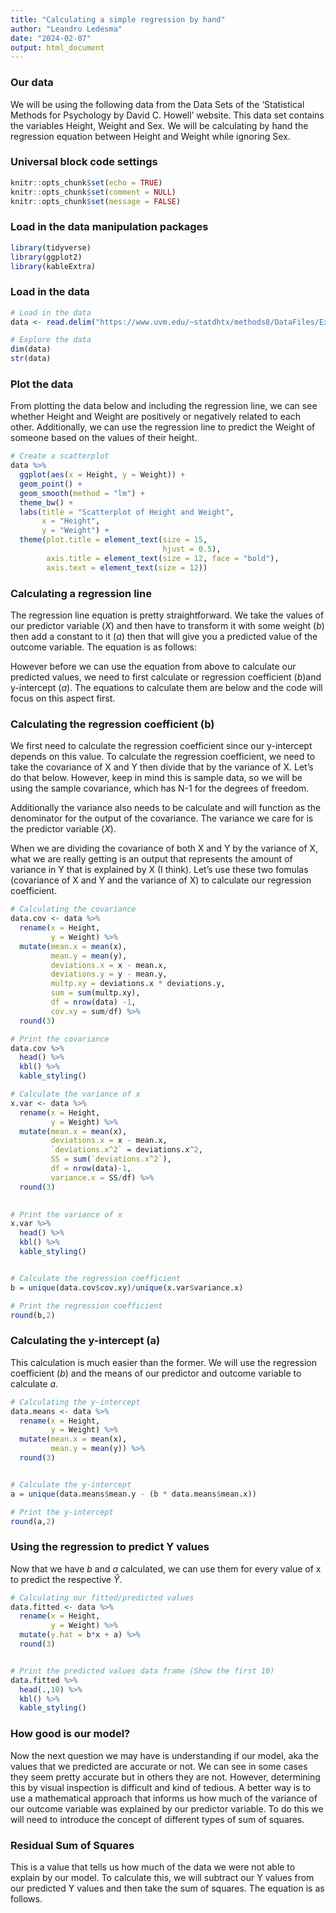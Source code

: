 ```yaml
---
title: "Calculating a simple regression by hand"
author: "Leandro Ledesma"
date: "2024-02-07"
output: html_document
---
```


### Our data

We will be using the following data from the Data Sets of the 'Statistical Methods for Psychology by David C. Howell' website. This data set contains the variables Height, Weight and Sex. We will be calculating by hand the regression equation between Height and Weight while ignoring Sex.

### Universal block code settings

```r
knitr::opts_chunk$set(echo = TRUE)
knitr::opts_chunk$set(comment = NULL)
knitr::opts_chunk$set(message = FALSE)
```

### Load in the data manipulation packages

```r
library(tidyverse)
library(ggplot2)
library(kableExtra)

```

### Load in the data

```r
# Load in the data
data <- read.delim("https://www.uvm.edu/~statdhtx/methods8/DataFiles/Ex9-31.dat")

# Explore the data
dim(data)
str(data)

```


### Plot the data

From plotting the data below and including the regression line, we can see whether Height and Weight are positively or negatively related to each other. Additionally, we can use the regression line to predict the Weight of someone based on the values of their height. 

```r
# Create a scatterplot
data %>%
  ggplot(aes(x = Height, y = Weight)) +
  geom_point() +
  geom_smooth(method = "lm") +
  theme_bw() +
  labs(title = "Scatterplot of Height and Weight",
       x = "Height",
       y = "Weight") +
  theme(plot.title = element_text(size = 15,
                                  hjust = 0.5),
        axis.title = element_text(size = 12, face = "bold"),
        axis.text = element_text(size = 12))

```


### Calculating a regression line

The regression line equation is pretty straightforward. We take the values of our predictor variable ($X$) and then have to transform it with some weight ($b$) then add a constant to it ($a$) then that will give you a predicted value of the outcome variable. The equation is as follows:

\begin{align*}

\hat{Y} = bX + a

\end{align*}


However before we can use the equation from above to calculate our predicted values, we need to first calculate or regression coefficient ($b$)and y-intercept ($a$). The equations to calculate them are below and the code will focus on this aspect first.


\begin{align*}

a = \overline{Y} - b\overline{X}

\end{align*}

\begin{align*}

b = \frac {cov_{XY}} {s_{x}^2}

\end{align*}


### Calculating the regression coefficient (b)

We first need to calculate the regression coefficient since our y-intercept depends on this value. To calculate the regression coefficient, we need to take the covariance of X and Y then divide that by the variance of X. Let's do that below. However, keep in mind this is sample data, so we will be using the sample covariance, which has N-1 for the degrees of freedom. 

\begin{align*}

cov_{XY} = \frac {\Sigma(X - \overline{X})(Y - \overline{Y})} {N - 1}

\end{align*}

Additionally the variance also needs to be calculate and will function as the denominator for the output of the covariance. The variance we care for is the predictor variable ($X$).

\begin{align*}

s_{X}^2 = \frac{ \Sigma(X - \overline{X})^2} {N - 1}

\end{align*}

When we are dividing the covariance of both X and Y by the variance of X, what we are really getting is an output that represents the amount of variance in Y that is explained by X (I think). Let's use these two fomulas (covariance of X and Y and the variance of X) to calculate our regression coefficient. 


```r
# Calculating the covariance
data.cov <- data %>%
  rename(x = Height,
         y = Weight) %>%
  mutate(mean.x = mean(x),
         mean.y = mean(y),
         deviations.x = x - mean.x,
         deviations.y = y - mean.y,
         multp.xy = deviations.x * deviations.y,
         sum = sum(multp.xy),
         df = nrow(data) -1,
         cov.xy = sum/df) %>%
  round(3)

# Print the covariance
data.cov %>%
  head() %>%
  kbl() %>%
  kable_styling()

# Calculate the variance of x
x.var <- data %>%
  rename(x = Height,
         y = Weight) %>%
  mutate(mean.x = mean(x),
         deviations.x = x - mean.x,
         `deviations.x^2` = deviations.x^2,
         SS = sum(`deviations.x^2`),
         df = nrow(data)-1,
         variance.x = SS/df) %>%
  round(3)
  

# Print the variance of x
x.var %>%
  head() %>%
  kbl() %>%
  kable_styling()


# Calculate the regression coefficient
b = unique(data.cov$cov.xy)/unique(x.var$variance.x)

# Print the regression coefficient
round(b,2)
```


### Calculating the y-intercept (a)

This calculation is much easier than the former. We will use the regression coefficient ($b$) and the means of our predictor and outcome variable to calculate $a$.

```r
# Calculating the y-intercept
data.means <- data %>%
  rename(x = Height,
         y = Weight) %>%
  mutate(mean.x = mean(x),
         mean.y = mean(y)) %>%
  round(3)


# Calculate the y-intercept
a = unique(data.means$mean.y - (b * data.means$mean.x))

# Print the y-intercept
round(a,2)

```


### Using the regression to predict Y values

Now that we have $b$ and $a$ calculated, we can use them for every value of x to predict the respective $\hat{Y}$. 

```r
# Calculating our fitted/predicted values
data.fitted <- data %>%
  rename(x = Height,
         y = Weight) %>%
  mutate(y.hat = b*x + a) %>%
  round(3)


# Print the predicted values data frame (Show the first 10)
data.fitted %>%
  head(.,10) %>%
  kbl() %>%
  kable_styling()


```


### How good is our model?

Now the next question we may have is understanding if our model, aka the values that we predicted are accurate or not. We can see in some cases they seem pretty accurate but in others they are not. However, determining this by visual inspection is difficult and kind of tedious. A better way is to use a mathematical approach that informs us how much of the variance of our outcome variable was explained by our predictor variable. To do this we will need to introduce the concept of different types of sum of squares.

### Residual Sum of Squares

This is a value that tells us how much of the data we were not able to explain by our model. To calculate this, we will subtract our Y values from our predicted Y values and then take the sum of squares. The equation is as follows.

\begin{align*}

SS_{residual} = \Sigma(Y - \hat{X}) 

\end{align*}


